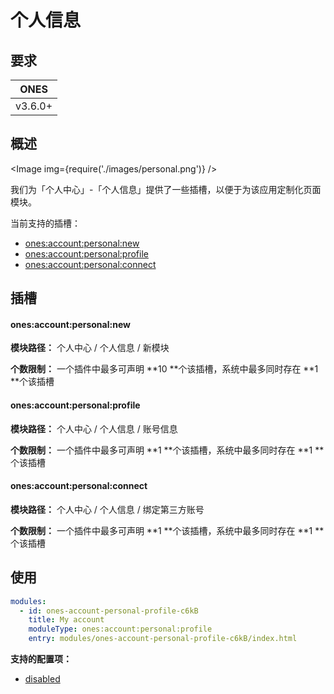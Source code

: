
# 个人信息

## 要求

| **ONES** |
| :------: |
| v3.6.0+  |

## 概述

<Image img={require('./images/personal.png')} />

我们为「个人中心」-「个人信息」提供了一些插槽，以便于为该应用定制化页面模块。

当前支持的插槽：

- [ones:account:personal:new](#onesaccountpersonalnew)
- [ones:account:personal:profile](#onesaccountpersonalprofile)
- [ones:account:personal:connect](#onesaccountpersonalconnect)

## 插槽

#### ones:account:personal:new

**模块路径：** 个人中心 / 个人信息 / 新模块

**个数限制：** 一个插件中最多可声明 **10 **个该插槽，系统中最多同时存在 **1 **个该插槽

#### ones:account:personal:profile

**模块路径：** 个人中心 / 个人信息 / 账号信息

**个数限制：** 一个插件中最多可声明 **1 **个该插槽，系统中最多同时存在 **1 **个该插槽

#### ones:account:personal:connect

**模块路径：** 个人中心 / 个人信息 / 绑定第三方账号

**个数限制：** 一个插件中最多可声明 **1 **个该插槽，系统中最多同时存在 **1 **个该插槽

## 使用

```yaml
modules:
  - id: ones-account-personal-profile-c6kB
    title: My account
    moduleType: ones:account:personal:profile
    entry: modules/ones-account-personal-profile-c6kB/index.html
```

**支持的配置项：**

- [disabled](../../../../../reference/config/plugin.yaml#disabled)
